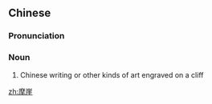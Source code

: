 ==Chinese==
{{zh-forms}}

===Pronunciation===
{{zh-pron
|m=mó崖
|cat=n
}}

===Noun===
{{zh-noun}}

# Chinese writing or other kinds of art engraved on a cliff

[[zh:摩崖]]